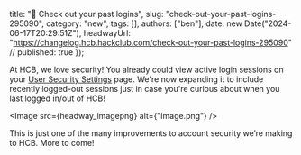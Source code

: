   title: "🔎 Check out your past logins",
  slug: "check-out-your-past-logins-295090",
  category: "new",
  tags: [],
  authors: ["ben"],
  date: new Date("2024-06-17T20:29:51Z"),
  headwayUrl: "https://changelog.hcb.hackclub.com/check-out-your-past-logins-295090" // published: true
});

At HCB, we love security! You already could view active login sessions on your [User Security Settings](https://hcb.hackclub.com/my/settings/security) page. We're now expanding it to include recently logged-out sessions just in case you're curious about when you last logged in/out of HCB!



      
<Image src={headway_imagepng} alt={"image.png"} />


This is just one of the many improvements to account security we’re making to HCB. More to come!
